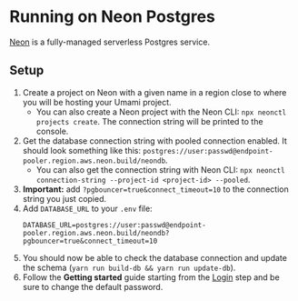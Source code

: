 # Running on Neon Postgres

[Neon](https://neon.tech/) is a fully-managed serverless Postgres service.

## Setup

1. Create a project on Neon with a given name in a region close to where you will be hosting your Umami project.
   - You can also create a Neon project with the Neon CLI: `npx neonctl projects create`. The connection string will be printed to the console.
2. Get the database connection string with pooled connection enabled. It should look something like this: `postgres://user:passwd@endpoint-pooler.region.aws.neon.build/neondb`.
   - You can also get the connection string with Neon CLI: `npx neonctl connection-string --project-id <project-id> --pooled`.
3. **Important:** add `?pgbouncer=true&connect_timeout=10` to the connection string you just copied.
4. Add `DATABASE_URL` to your `.env` file:
   ```
   DATABASE_URL=postgres://user:passwd@endpoint-pooler.region.aws.neon.build/neondb?pgbouncer=true&connect_timeout=10
   ```
5. You should now be able to check the database connection and update the schema (`yarn run build-db && yarn run update-db`).
6. Follow the **Getting started** guide starting from the [Login](/docs/login) step and be sure to change the default password.
